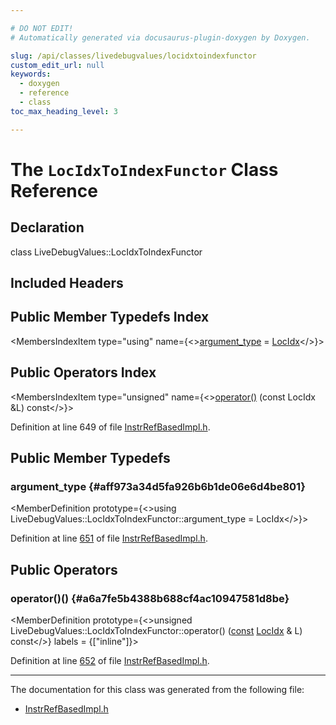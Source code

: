 ```yaml
---

# DO NOT EDIT!
# Automatically generated via docusaurus-plugin-doxygen by Doxygen.

slug: /api/classes/livedebugvalues/locidxtoindexfunctor
custom_edit_url: null
keywords:
  - doxygen
  - reference
  - class
toc_max_heading_level: 3

---
```





# The `LocIdxToIndexFunctor` Class Reference

<DoxygenPage pluginConfig={pluginConfig}>



## Declaration

<CodeBlock>class LiveDebugValues::LocIdxToIndexFunctor</CodeBlock>

## Included Headers

<IncludesList>
<IncludesListItem
  filePath="CodeGen/LiveDebugValues/InstrRefBasedImpl.h"
  permalink="/docs/api/files/lib/lib/codegen/lib/codegen/livedebugvalues/instrrefbasedimpl-h"
  isLocal="true" />
</IncludesList>

## Public Member Typedefs Index

<MembersIndex>

<MembersIndexItem
  type="using"
  name={<><a href="#aff973a34d5fa926b6b1de06e6d4be801">argument&#95;type</a> = <a href="/docs/api/classes/livedebugvalues/locidx">LocIdx</a></>}>
</MembersIndexItem>

</MembersIndex>

## Public Operators Index

<MembersIndex>

<MembersIndexItem
  type="unsigned"
  name={<><a href="#a6a7fe5b4388b688cf4ac10947581d8be">operator()</a> (const LocIdx &amp;L) const</>}>
</MembersIndexItem>

</MembersIndex>


Definition at line 649 of file <a href="/docs/api/files/lib/lib/codegen/lib/codegen/livedebugvalues/instrrefbasedimpl-h">InstrRefBasedImpl.h</a>.

<SectionDefinition>

## Public Member Typedefs

### argument&#95;type {#aff973a34d5fa926b6b1de06e6d4be801}

<MemberDefinition
  prototype={<>using LiveDebugValues::LocIdxToIndexFunctor::argument&#95;type =  LocIdx</>}>

Definition at line <a href="/docs/api/files/lib/lib/codegen/lib/codegen/livedebugvalues/instrrefbasedimpl-h/#l00651">651</a> of file <a href="/docs/api/files/lib/lib/codegen/lib/codegen/livedebugvalues/instrrefbasedimpl-h">InstrRefBasedImpl.h</a>.
</MemberDefinition>

</SectionDefinition>

<SectionDefinition>

## Public Operators

### operator()() {#a6a7fe5b4388b688cf4ac10947581d8be}

<MemberDefinition
  prototype={<>unsigned LiveDebugValues::LocIdxToIndexFunctor::operator() (<a href="/docs/api/files/lib/lib/target/lib/target/aarch64/aarch64promoteconstant-cpp/#a90f8350fecae261c25be85d38b451bff">const</a> <a href="/docs/api/classes/livedebugvalues/locidx">LocIdx</a> &amp; L) const</>}
  labels = {["inline"]}>

Definition at line <a href="/docs/api/files/lib/lib/codegen/lib/codegen/livedebugvalues/instrrefbasedimpl-h/#l00652">652</a> of file <a href="/docs/api/files/lib/lib/codegen/lib/codegen/livedebugvalues/instrrefbasedimpl-h">InstrRefBasedImpl.h</a>.
</MemberDefinition>

</SectionDefinition>

<hr/>

The documentation for this class was generated from the following file:

<ul>
<li><a href="/docs/api/files/lib/lib/codegen/lib/codegen/livedebugvalues/instrrefbasedimpl-h">InstrRefBasedImpl.h</a></li>
</ul>

</DoxygenPage>
